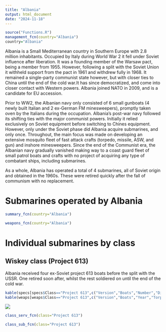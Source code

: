 ```yaml
---
title: "Albania"
output: html_document
date: "2024-11-18"
---
```


```r
source("Functions.R")
management_fcn(country="Albania")
country="Albania"
```

Albania is a Small Mediterranean country in Southern Europe with 2.8 million inhabitants. Occupied by Italy during World War 2 it fell under Soviet influence after liberation. It was a founding member of the Warsaw pact, being a member from 1955. However, following a split with the Soviet Union it withheld support from the pact in 1961 and withdrew fully in 1968. It remained a single-party communist state however, but with closer ties to China until the end of the cold war.It has since democratized, and come into closer contact with Western powers. Albania joined NATO in 2009, and is a candidate for EU accession.

Prior to WW2, the Albanian navy only consisted of 6 small gunboats (4 newly built Italian and 2 ex-German FM minesweepers), promptly taken oven by the Italians during the occupation. Albania's post-war navy followed its shifting ties with the major communist powers. Initially it relied exclusively on Soviet equipment before switching to Chines equipment. However, only under the Soviet phase did Albania acquire submarines, and only once. Throughout, the main focus was made on developing an extensive mosquito fleet of fast attack crafts (torpedo, missile, ASW, and gun) and inshore minesweepers. Since the end of the Communist era, the Albanian navy gradually vanished making way to a coast guard fleet of small patrol boats and crafts with no project of acquiring any type of combatant ships, including submarines.

As a whole, Albania has operated a total of 4 submarines, all of Soviet origin and obtained in the 1960s. These were retired quickly after the fall of communism with no replacement.

# Submarines operated by Albania

```r
summary_fcn(country="Albania")
```

```r
weapons_fcn(country="Albania")
```

# Individual submarines by class

## Wiskey class (Project 613)

Albania received four ex-Soviet project 613 boats before the split with the USSR. One retired soon after, whilst the rest soldiered on until the end of the cold war.

```r
kable(specs[specs$Class=="Project 613",c("Version","Boats","Number","Displacement","Propulsion","Power","Fuel","Speed","Range","Depth")])
kable(weaps[weaps$Class=="Project 613",c("Version","Boats","Year","Torpedo_text")])
```

![](https://www.shipbucket.com/files/real/AL/Project%20613%20(Whiskey)/none/9156_514_20230119202246.png)

```r
class_serv_fcn(class="Project 613")
```

```r
class_sub_fcn(class="Project 613")
```

